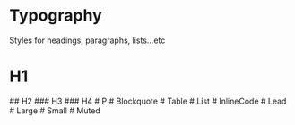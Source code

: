 
<Meta of={Typography}/>

# Typography
Styles for headings, paragraphs, lists...etc
<Canvas of={Typography.History}/>

# H1
<Canvas of={Typography.H1}/>
## H2
<Canvas of={Typography.H2}/>
### H3
<Canvas of={Typography.H3}/>
### H4
<Canvas of={Typography.H4}/>
# P
<Canvas of={Typography.P}/>
# Blockquote
<Canvas of={Typography.Blockquote}/>
# Table
<Canvas of={Typography.Table}/>
# List
<Canvas of={Typography.List}/>
# InlineCode
<Canvas of={Typography.InlineCode}/>
# Lead
<Canvas of={Typography.Lead}/>
# Large
<Canvas of={Typography.Large}/>
# Small
<Canvas of={Typography.Small}/>
# Muted
<Canvas of={Typography.Muted}/>